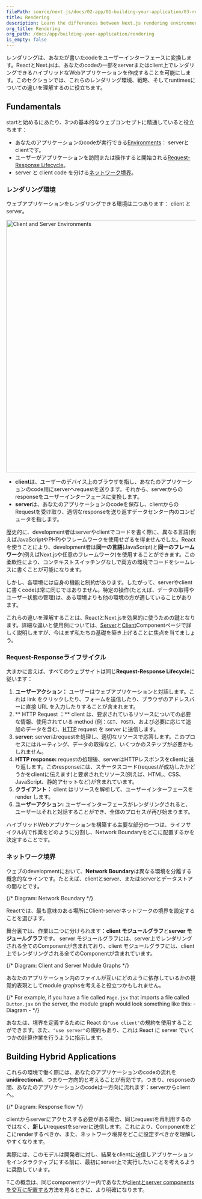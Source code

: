 ```yaml
---
filePath: source/next.js/docs/02-app/01-building-your-application/03-rendering/index.mdx
title: Rendering
description: Learn the differences between Next.js rendering environments, strategies, and runtimes.
org_title: Rendering
org_path: /docs/app/building-your-application/rendering
is_empty: false
---
```


レンダリングは、あなたが書いたcodeをユーザーインターフェースに変換します。ReactとNext.jsは、あなたのcodeの一部をserverまたはclient上でレンダリングできるハイブリッドなWebアプリケーションを作成することを可能にします。このセクションでは、これらのレンダリング環境、戦略、そしてruntimesについての違いを理解するのに役立ちます。

## Fundamentals

startと始めるにあたり、3つの基本的なウェブコンセプトに精通していると役立ちます：

- あなたのアプリケーションのcodeが実行できる[Environments](#rendering-environments)： serverと clientです。
- ユーザーがアプリケーションを訪問または操作すると開始される[Request-Response Lifecycle](#request-response-lifecycle)。
- server と client code を分ける[ネットワーク境界](#network-boundary)。

### レンダリング環境

ウェブアプリケーションをレンダリングできる環境は二つあります： client と server。

<Image
  alt="Client and Server Environments"
  srcLight="/docs/light/client-and-server-environments.png"
  srcDark="/docs/dark/client-and-server-environments.png"
  width="1600"
  height="672"
/>

- **client**は、ユーザーのデバイス上のブラウザを指し、あなたのアプリケーションのcode用にserverへrequestを送ります。それから、serverからのresponseをユーザーインターフェースに変換します。
- **server**は、あなたのアプリケーションのcodeを保存し、clientからのRequestを受け取り、適切なresponseを送り返すデータセンター内のコンピュータを指します。

歴史的に、development者はserverやclientでコードを書く際に、異なる言語(例えばJavaScriptやPHP)やフレームワークを使用せざるを得ませんでした。Reactを使うことにより、development者は**同一の言語**(JavaScript)と**同一のフレームワーク**(例えばNext.jsや任意のフレームワーク)を使用することができます。この柔軟性により、コンテキストスイッチングなしで両方の環境でコードをシームレスに書くことが可能になります。

しかし、各環境には自身の機能と制約があります。したがって、serverやclientに書くcodeは常に同じではありません。特定の操作(たとえば、データの取得やユーザー状態の管理)は、ある環境よりも他の環境の方が適していることがあります。

これらの違いを理解することは、ReactとNext.jsを効果的に使うための鍵となります。詳細な違いと使用例については、[Server](/ja/javascript/next.js/v14/02-app/01-building-your-application/03-rendering/01-server-components)と[Client](/ja/javascript/next.js/v14/02-app/01-building-your-application/03-rendering/02-client-components)Componentページで詳しく説明しますが、今はまず私たちの基礎を築き上げることに焦点を当てましょう。

### Request-Responseライフサイクル

大まかに言えば、すべてのウェブサイトは同じ**Request-Response Lifecycle**に従います：

1. **ユーザーアクション：** ユーザーはウェブアプリケーションと対話します。これは link をクリックしたり、フォームを送信したり、ブラウザのアドレスバーに直接 URL を入力したりすることが含まれます。
2. ** HTTP Request ：** client は、要求されているリソースについての必要な情報、使用されている method (例：`GET`、`POST`)、および必要に応じて追加のデータを含む、[HTTP](https://developer.mozilla.org/docs/Web/HTTP) request を server に送信します。
3. **server:** serverはrequestを処理し、適切なリソースで応答します。このプロセスにはルーティング、データの取得など、いくつかのステップが必要かもしれません。
4. **HTTP response:** requestの処理後、serverはHTTPレスポンスをclientに送り返します。このresponseには、ステータスコード(requestが成功したかどうかをclientに伝えます)と要求されたリソース(例えば、HTML、CSS、JavaScript、静的アセットなど)が含まれています。
5. **クライアント：** client はリソースを解析して、ユーザーインターフェースを render します。
6. **ユーザーアクション:** ユーザーインターフェースがレンダリングされると、ユーザーはそれと対話することができ、全体のプロセスが再び始まります。

ハイブリッドWebアプリケーションを構築する主要な部分の一つは、ライフサイクル内で作業をどのように分割し、Network Boundaryをどこに配置するかを決定することです。

### ネットワーク境界

ウェブのdevelopmentにおいて、**Network Boundary**は異なる環境を分離する概念的なラインです。たとえば、clientとserver、またはserverとデータストアの間などです。

{/* Diagram: Network Boundary */}

Reactでは、最も意味のある場所にClient-serverネットワークの境界を設定することを選びます。

舞台裏では、作業は二つに分けられます：**client モジュールグラフ**と**server モジュールグラフ**です。 server モジュールグラフには、server上でレンダリングされる全てのComponentが含まれており、client モジュールグラフには、client上でレンダリングされる全てのComponentが含まれています。

{/* Diagram: Client and Server Module Graphs */}

あなたのアプリケーション内のファイルが互いにどのように依存しているかの視覚的表現としてmodule graphsを考えると役立つかもしれません。

{/* For example, if you have a file called `Page.jsx` that imports a file called `Button.jsx` on the server, the module graph would look something like this: - Diagram - */}

あなたは、境界を定義するために React の`"use client"`の規約を使用することができます。また、`"use server"`の規約もあり、これは React に server でいくつかの計算作業を行うように指示します。

## Building Hybrid Applications

これらの環境で働く際には、あなたのアプリケーションのcodeの流れを**unidirectional**、つまり一方向的と考えることが有効です。つまり、responseの間、あなたのアプリケーションのcodeは一方向に流れます：serverからclientへ。

{/* Diagram: Response flow */}

clientからserverにアクセスする必要がある場合、同じrequestを再利用するのではなく、**新しい**requestをserverに送信します。これにより、Componentをどこにrenderするべきか、また、ネットワーク境界をどこに設定すべきかを理解しやすくなります。

実際には、このモデルは開発者に対し、結果をclientに送信しアプリケーションをインタラクティブにする前に、最初にserver上で実行したいことを考えるように奨励しています。

Tこの概念は、同じcomponentツリー内であなたが[clientとserver componentsを交互に配置する](/ja/javascript/next.js/v14/02-app/01-building-your-application/03-rendering/03-composition-patterns)方法を見るときに、より明確になります。
